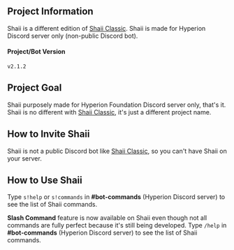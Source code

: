 ## Project Information
Shaii is a different edition of [Shaii Classic](/project/shaii-classic). Shaii is made for Hyperion Discord server only (non-public Discord bot).

#### Project/Bot Version
`v2.1.2`

## Project Goal
Shaii purposely made for Hyperion Foundation Discord server only, that's it. Shaii is no different with [Shaii Classic](/project/shaii-classic), it's just a different project name.

## How to Invite Shaii
Shaii is not a public Discord bot like [Shaii Classic](/project/shaii-classic), so you can't have Shaii on your server.

## How to Use Shaii
Type `s!help` or `s!commands` in **#bot-commands** (Hyperion Discord server) to see the list of Shaii commands.

**Slash Command** feature is now available on Shaii even though not all commands are fully perfect because it's still being developed. Type `/help` in **#bot-commands** (Hyperion Discord server) to see the list of Shaii commands.
